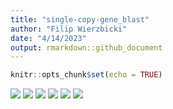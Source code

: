 ```yaml
---
title: "single-copy-gene_blast"
author: "Filip Wierzbicki"
date: "4/14/2023"
output: rmarkdown::github_document
---
```


```r
knitr::opts_chunk$set(echo = TRUE)
```

![](/Volumes/Temp2/filip/2040A/results/blast-screenshots/Dmel_rhi.png)
![](/Volumes/Temp2/filip/2040A/results/blast-screenshots/Dmel_rpl32.png)
![](/Volumes/Temp2/filip/2040A/results/blast-screenshots/Dmel_tj.png)
![](/Volumes/Temp2/filip/2040A/results/blast-screenshots/Dsim_rhi.png)
![](/Volumes/Temp2/filip/2040A/results/blast-screenshots/Dsim_rpl32.png)
![](/Volumes/Temp2/filip/2040A/results/blast-screenshots/Dsim_tj.png)

